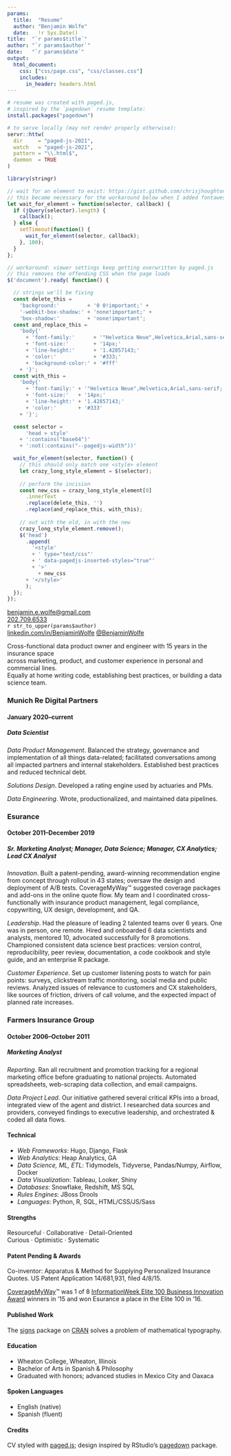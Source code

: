 ```yaml
---
params:
  title:  "Resume"
  author: "Benjamin Wolfe"
  date:   !r Sys.Date()
title:  "`r params$title`"
author: "`r params$author`"
date:   "`r params$date`"
output:
  html_document:
    css: ["css/page.css", "css/classes.css"]
    includes:
      in_header: headers.html
---
```


```r
# resume was created with paged.js,
# inspired by the `pagedown` resume template:
install.packages("pagedown")

# to serve locally (may not render properly otherwise):
servr::httw(
  dir     = "paged-js-2021",
  watch   = "paged-js-2021",
  pattern = "\\.html$",
  daemon  = TRUE
)
```

```r
library(stringr)
```

```js
// wait for an element to exist: https://gist.github.com/chrisjhoughton/7890303
// this became necessary for the workaround below when I added fontawesome
let wait_for_element = function(selector, callback) {
  if (jQuery(selector).length) {
    callback();
  } else {
    setTimeout(function() {
      wait_for_element(selector, callback);
    }, 100);
  }
};

// workaround: viewer settings keep getting overwritten by paged.js
// this removes the offending CSS when the page loads
$('document').ready( function() {

  // strings we'll be fixing
  const delete_this = 
    'background:'         + '0 0!important;' + 
    '-webkit-box-shadow:' + 'none!important;' + 
    'box-shadow:'         + 'none!important';
  const and_replace_this =
    'body{'
      + 'font-family:'      + '"Helvetica Neue",Helvetica,Arial,sans-serif;'
      + 'font-size:'        + '14px;'
      + 'line-height:'      + '1.42857143;'
      + 'color:'            + '#333;'
      + 'background-color:' + '#fff'
    + '}';
  const with_this =
    'body{'
      + 'font-family:' + '"Helvetica Neue",Helvetica,Arial,sans-serif;'
      + 'font-size:'   + '14px;'
      + 'line-height:' + '1.42857143;'
      + 'color:'       + '#333'
    + '}';

  const selector = 
      'head > style'
    + ':contains("base64")'
    + ':not(:contains("--pagedjs-width"))'

  wait_for_element(selector, function() {
    // this should only match one <style> element
    let crazy_long_style_element = $(selector);
    
    // perform the incision
    const new_css = crazy_long_style_element[0]
      .innerText
      .replace(delete_this, '')
      .replace(and_replace_this, with_this);
  
    // out with the old, in with the new
    crazy_long_style_element.remove();
    $('head')
      .append(
        '<style'
        + ' type="text/css"'
        + ' data-pagedjs-inserted-styles="true"'
        + '>'
          + new_css
      + '</style>'
      );
  });
});
```

<div class="page">
  <div class="basics">
  <div class="column left"><i class="fas fa-paper-plane"></i><a href="mailto:benjamin.e.wolfe@gmail.com">benjamin.e.wolfe@gmail.com</a>  
  <i class="fas fa-mobile-alt"><a href="tel:202-709-6533"></i>202.709.6533</a>
  <!-- end basics left column -->
  </div>
  <div class="column center">`r str_to_upper(params$author)`
  <!-- end basics center column -->
  </div>
  <div class="column right">[linkedin.com/in/BenjaminWolfe][li]<i class="fab fa-linkedin"></i>
  [\@BenjaminWolfe][bw]<i class="fab fa-twitter"></i>
  <!-- end basics right column -->
  </div>
<!-- end basics -->
</div>

<div class="summary">
Cross-functional data product owner and engineer
with 15 years in the insurance space  
across marketing, product, and customer experience
in personal and commercial lines.  
Equally at home writing code, establishing best practices,
or building a data science team.

<!-- end summary -->
</div>

<div class="details">
<div class="left">

<div class="flex-container">
<div class="flex-child">
### Munich Re Digital Partners {.employer}
#### January 2020--current {.timing}
</div><div class="flex-child">
##### Data Scientist {.titles}
</div></div>

_Data Product Management_.
Balanced the strategy, governance and implementation of all things data-related;
facilitated conversations among all impacted partners and internal stakeholders.
Established best practices and reduced technical debt.

_Solutions Design_.
Developed a rating engine used by actuaries and PMs.

_Data Engineering_.
Wrote, productionalized, and maintained data pipelines.

<div class="flex-container">
<div class="flex-child">
### Esurance {.employer}
#### October 2011--December 2019 {.timing}
</div><div class="flex-child">
##### Sr. Marketing Analyst; Manager, Data Science; Manager, CX Analytics; Lead CX Analyst {.titles}
</div></div>

_Innovation_.
Built a patent-pending, award-winning recommendation engine
from concept through rollout in 43 states;
oversaw the design and deployment of A/B tests.
CoverageMyWay™ suggested coverage packages and add-ons in the online quote flow.
My team and I coordinated cross-functionally with insurance product management,
legal compliance, copywriting, UX design, development, and QA.

_Leadership_.
Had the pleasure of leading 2 talented teams over 6 years.
One was in person, one remote.
Hired and onboarded 6 data scientists and analysts, mentored 10,
advocated successfully for 8 promotions.
Championed consistent data science best practices:
version control, reproducibility, peer review, documentation,
a code cookbook and style guide, and an enterprise R package.

_Customer Experience_.
Set up customer listening posts to watch for pain points:
surveys, clickstream traffic monitoring, social media and public reviews.
Analyzed issues of relevance to customers and CX stakeholders,
like sources of friction, drivers of call volume,
and the expected impact of planned rate increases.

<div class="flex-container">
<div class="flex-child">
### Farmers Insurance Group {.employer}
#### October 2006--October 2011 {.timing}
</div><div class="flex-child">
##### Marketing Analyst {.titles}
</div></div>

_Reporting_.
Ran all recruitment and promotion tracking for a regional marketing office
before graduating to national projects.
Automated spreadsheets, web-scraping data collection, and email campaigns.

_Data Project Lead_.
Our initiative gathered several critical KPIs
into a broad, integrated view of the agent and district.
I researched data sources and providers,
conveyed findings to executive leadership,
and orchestrated & coded all data flows.

<!-- end details left column -->
</div>
<div class="sidebar">

#### Technical
* _Web Frameworks_: Hugo, Django, Flask
* _Web Analytics_: Heap Analytics, GA
* _Data Science, ML, ETL_: Tidymodels, Tidyverse, Pandas/Numpy, Airflow, Docker
* _Data Visualization_: Tableau, Looker, Shiny
* _Databases_: Snowflake, Redshift, MS SQL
* _Rules Engines_: JBoss Drools
* _Languages_: Python, R, SQL, HTML/CSS/JS/Sass

#### Strengths
Resourceful · Collaborative · Detail-Oriented  
Curious · Optimistic · Systematic

#### Patent Pending & Awards
Co-inventor:
Apparatus & Method for Supplying Personalized Insurance Quotes.
US Patent Application 14/681,931, filed 4/8/15. 

[CoverageMyWay][cmw]™ was 1 of 8
[InformationWeek Elite 100 Business Innovation Award][infowk] winners in '15
and won Esurance a place in the Elite 100 in '16.

#### Published Work
The [signs][signs] package on [CRAN][cran] solves a problem
of mathematical typography.

#### Education
* Wheaton College, Wheaton, Illinois
* Bachelor of Arts in Spanish & Philosophy
* Graduated with honors; advanced studies in Mexico City and Oaxaca

#### Spoken Languages
* English (native)
* Spanish (fluent)

#### Credits
CV styled with [paged.js][pagedjs];
design inspired by RStudio's [pagedown][pagedown] package.

<!-- end details sidebar column -->
</div>
<!-- end details -->
</div>
<!-- end page -->
</div>

[li]: https://www.linkedin.com/in/BenjaminWolfe
[bw]: https://twitter.com/BenjaminWolfe
[signs]: https://benjaminwolfe.github.io/signs/
[cran]: https://cran.r-project.org/web/packages/signs
[cmw]: https://web.archive.org/web/20160218214238/https://blog.esurance.com/esurance-introduces-coverage-my-way/
[infowk]: https://www.informationweek.com/strategic-cio/executive-insights-and-innovation/esurance-puts-analytics-closer-to-the-customer/d/d-id/1319843
[pagedjs]: https://gitlab.pagedmedia.org/tools/pagedjs
[pagedown]: https://github.com/rstudio/pagedown
